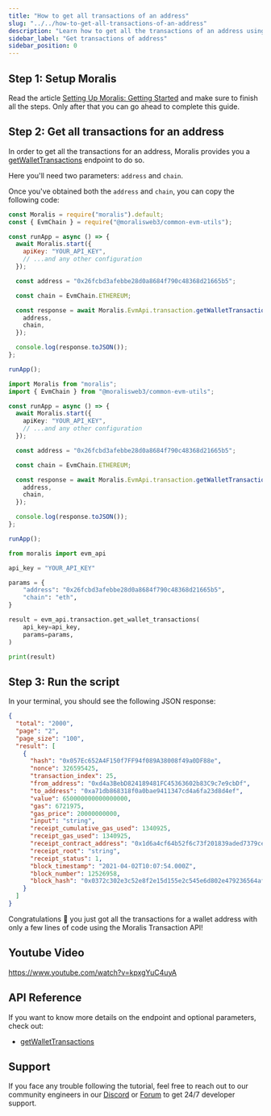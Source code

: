```yaml
---
title: "How to get all transactions of an address"
slug: "../../how-to-get-all-transactions-of-an-address"
description: "Learn how to get all the transactions of an address using the Moralis Transaction API."
sidebar_label: "Get transactions of address"
sidebar_position: 0
---
```


## Step 1: Setup Moralis

Read the article [Setting Up Moralis: Getting Started](/web3-data-api/evm/get-your-api-key) and make sure to finish all the steps. Only after that you can go ahead to complete this guide.

## Step 2: Get all transactions for an address

In order to get all the transactions for an address, Moralis provides you a [getWalletTransactions](/web3-data-api/evm/reference/get-wallet-transactions) endpoint to do so.

Here you'll need two parameters: `address` and `chain`.

Once you've obtained both the `address` and `chain`, you can copy the following code:


<Tabs groupId="programming-language">
  <TabItem value="javascript" label="index.js (JavaScript)" default>

```javascript index.js
const Moralis = require("moralis").default;
const { EvmChain } = require("@moralisweb3/common-evm-utils");

const runApp = async () => {
  await Moralis.start({
    apiKey: "YOUR_API_KEY",
    // ...and any other configuration
  });

  const address = "0x26fcbd3afebbe28d0a8684f790c48368d21665b5";

  const chain = EvmChain.ETHEREUM;

  const response = await Moralis.EvmApi.transaction.getWalletTransactions({
    address,
    chain,
  });

  console.log(response.toJSON());
};

runApp();
```

</TabItem>
<TabItem value="typescript" label="index.ts (TypeScript)">

```typescript index.ts
import Moralis from "moralis";
import { EvmChain } from "@moralisweb3/common-evm-utils";

const runApp = async () => {
  await Moralis.start({
    apiKey: "YOUR_API_KEY",
    // ...and any other configuration
  });

  const address = "0x26fcbd3afebbe28d0a8684f790c48368d21665b5";

  const chain = EvmChain.ETHEREUM;

  const response = await Moralis.EvmApi.transaction.getWalletTransactions({
    address,
    chain,
  });

  console.log(response.toJSON());
};

runApp();
```

</TabItem>
<TabItem value="python" label="index.py (Python)">

```python index.py
from moralis import evm_api

api_key = "YOUR_API_KEY"

params = {
    "address": "0x26fcbd3afebbe28d0a8684f790c48368d21665b5",
    "chain": "eth",
}

result = evm_api.transaction.get_wallet_transactions(
    api_key=api_key,
    params=params,
)

print(result)
```

</TabItem>
</Tabs>

## Step 3: Run the script


<RunTheScript />

In your terminal, you should see the following JSON response:

```json
{
  "total": "2000",
  "page": "2",
  "page_size": "100",
  "result": [
    {
      "hash": "0x057Ec652A4F150f7FF94f089A38008f49a0DF88e",
      "nonce": 326595425,
      "transaction_index": 25,
      "from_address": "0xd4a3BebD824189481FC45363602b83C9c7e9cbDf",
      "to_address": "0xa71db868318f0a0bae9411347cd4a6fa23d8d4ef",
      "value": 650000000000000000,
      "gas": 6721975,
      "gas_price": 20000000000,
      "input": "string",
      "receipt_cumulative_gas_used": 1340925,
      "receipt_gas_used": 1340925,
      "receipt_contract_address": "0x1d6a4cf64b52f6c73f201839aded7379ce58059c",
      "receipt_root": "string",
      "receipt_status": 1,
      "block_timestamp": "2021-04-02T10:07:54.000Z",
      "block_number": 12526958,
      "block_hash": "0x0372c302e3c52e8f2e15d155e2c545e6d802e479236564af052759253b20fd86"
    }
  ]
}
```

Congratulations 🥳 you just got all the transactions for a wallet address with only a few lines of code using the Moralis Transaction API!

## Youtube Video

https://www.youtube.com/watch?v=kpxgYuC4uyA

## API Reference

If you want to know more details on the endpoint and optional parameters, check out:

<ul>
  <li><a href="/web3-data-api/evm/reference/get-wallet-transactions">getWalletTransactions</a></li>
</ul>

## Support

If you face any trouble following the tutorial, feel free to reach out to our community engineers in our [Discord](https://moralis.io/discord) or [Forum](https://forum.moralis.io) to get 24/7 developer support.
